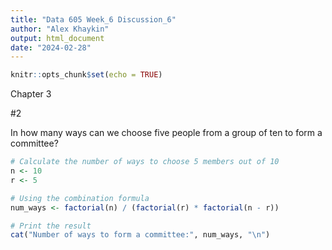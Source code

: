 ---
title: "Data 605 Week_6 Discussion_6"
author: "Alex Khaykin"
output: html_document
date: "2024-02-28"
---

```{r setup, include=FALSE}
knitr::opts_chunk$set(echo = TRUE)
```


Chapter 3 

#2

In how many ways can we choose five people from a group of ten to form a
committee?
 
```{r}
# Calculate the number of ways to choose 5 members out of 10
n <- 10
r <- 5

# Using the combination formula
num_ways <- factorial(n) / (factorial(r) * factorial(n - r))

# Print the result
cat("Number of ways to form a committee:", num_ways, "\n")
```


